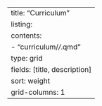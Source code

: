 ---
title: "Curriculum"
listing:
  contents: 
    - "curriculum/*/*.qmd"
  type: grid
  fields: [title, description]
  sort: weight
  grid-columns: 1
---